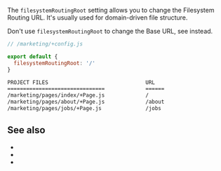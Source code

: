 
The `filesystemRoutingRoot` setting allows you to change the <Link href="/filesystem-routing">Filesystem Routing</Link> URL. It's usually used for <Link href="/file-structure#domain-driven">domain-driven file structure</Link>.

<Warning>Don't use `filesystemRoutingRoot` to change the Base URL, see <Link href="/base-url" /> instead.</Warning>

```js
// /marketing/+config.js

export default {
  filesystemRoutingRoot: '/'
}
```

```bash
PROJECT FILES                               URL
===============================             ======
/marketing/pages/index/+Page.js             /
/marketing/pages/about/+Page.js             /about
/marketing/pages/jobs/+Page.js              /jobs
```

## See also

 - <Link href="/file-structure#domain-driven" />
 - <Link href="/filesystem-routing" />
 - <Link href="/base-url" />
